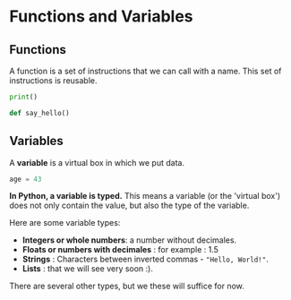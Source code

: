 # Functions and Variables

## Functions
A function is a set of instructions that we can call with a name. This set of instructions is reusable.

```python
print()
```

```python
def say_hello()
```
## Variables
A **variable** is a virtual box in which we put data.

```python
age = 43
```

**In Python, a variable is typed.** This means a variable (or the 'virtual box') does
not only contain the value, but also the type of the variable.


Here are some variable types:

- **Integers or whole numbers**: a number without decimales.
- **Floats or numbers with decimales** : for example : 1.5
- **Strings** : Characters between inverted commas - `"Hello, World!"`.
- **Lists** : that we will see very soon :).

There are several other types, but we these will suffice for now.
